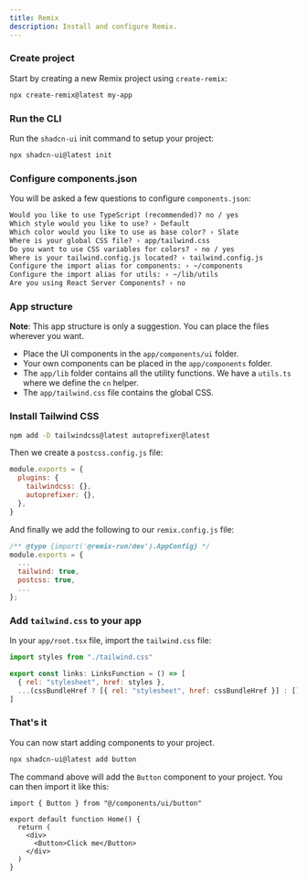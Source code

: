 ```yaml
---
title: Remix
description: Install and configure Remix.
---
```


<Steps>

### Create project

Start by creating a new Remix project using `create-remix`:

```bash
npx create-remix@latest my-app
```

### Run the CLI

Run the `shadcn-ui` init command to setup your project:

```bash
npx shadcn-ui@latest init
```

### Configure components.json

You will be asked a few questions to configure `components.json`:

```txt showLineNumbers
Would you like to use TypeScript (recommended)? no / yes
Which style would you like to use? › Default
Which color would you like to use as base color? › Slate
Where is your global CSS file? › app/tailwind.css
Do you want to use CSS variables for colors? › no / yes
Where is your tailwind.config.js located? › tailwind.config.js
Configure the import alias for components: › ~/components
Configure the import alias for utils: › ~/lib/utils
Are you using React Server Components? › no
```

### App structure

<Callout>

**Note**: This app structure is only a suggestion. You can place the files wherever you want.

</Callout>

- Place the UI components in the `app/components/ui` folder.
- Your own components can be placed in the `app/components` folder.
- The `app/lib` folder contains all the utility functions. We have a `utils.ts` where we define the `cn` helper.
- The `app/tailwind.css` file contains the global CSS.

### Install Tailwind CSS

```bash
npm add -D tailwindcss@latest autoprefixer@latest
```

Then we create a `postcss.config.js` file:

```js
module.exports = {
  plugins: {
    tailwindcss: {},
    autoprefixer: {},
  },
}
```

And finally we add the following to our `remix.config.js` file:

```js {4-5}
/** @type {import('@remix-run/dev').AppConfig} */
module.exports = {
  ...
  tailwind: true,
  postcss: true,
  ...
};
```

### Add `tailwind.css` to your app

In your `app/root.tsx` file, import the `tailwind.css` file:

```js {1, 4}
import styles from "./tailwind.css"

export const links: LinksFunction = () => [
  { rel: "stylesheet", href: styles },
  ...(cssBundleHref ? [{ rel: "stylesheet", href: cssBundleHref }] : []),
]
```

### That's it

You can now start adding components to your project.

```bash
npx shadcn-ui@latest add button
```

The command above will add the `Button` component to your project. You can then import it like this:

```tsx {1,6} showLineNumbers
import { Button } from "@/components/ui/button"

export default function Home() {
  return (
    <div>
      <Button>Click me</Button>
    </div>
  )
}
```

</Steps>
